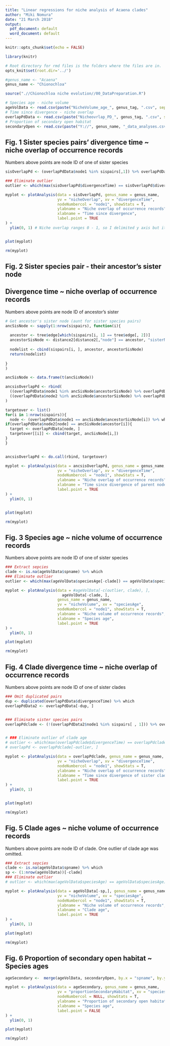 ```yaml
---
title: "Linear regressions for niche analysis of Acaena clades"
author: "Miki Nomura"
date: "21 March 2018"
output:
  pdf_document: default
  word_document: default
---
```

```r
knitr::opts_chunk$set(echo = FALSE)

library(knitr)

# Root directory for rmd files is the folders where the files are in. 
opts_knit$set(root.dir='../')
```

```r

#genus_name <- "Acaena"
genus_name <- "Chionochloa"

source(".//Chionochloa niche evolution//00_DataPreparation.R")

# Species age - niche volume
ageVolData <- read.csv(paste("NicheVolume_age_", genus_tag, ".csv", sep = ""))
# Time since divergence - niche overlap
overlapPdData <- read.csv(paste("Nicheovrlap_PD_", genus_tag, ".csv", sep = ""))
# Proportion of secondary open habitat
secondaryOpen <- read.csv(paste("Y://", genus_name, "_data_analyses.csv", sep = ""))

```

## Fig. 1 Sister species pairs' divergence time ~ niche overlap of occurrence records
Numbers above points are node ID of one of sister species

```r

sisOverlapPd <- (overlapPdData$node1 %in% sispairs[,1]) %>% overlapPdData[., ]

### Eliminate outlier
outlier <- which(max(sisOverlapPd$divergenceTime) == sisOverlapPd$divergenceTime)

myplot <- plotAnalysis(data = sisOverlapPd, genus_name = genus_name,
                       yv = "nicheOverlap", xv = "divergenceTime", 
                       nodeNumbercol = "node1", showStats = T,
                       ylabname = "Niche overlap of occurrence records", 
                       xlabname = "Time since divergence",
                       label.point = TRUE
) +
  ylim(0, 1) # Niche overlap ranges 0 - 1, so I delimited y axis but it can get rid of confidense interval from this figure.


plot(myplot)

rm(myplot)

```


## Fig. 2 Sister species pair - their ancestor's sister node
## Divergence time ~ niche overlap of occurrence records
Numbers above points are node ID of ancestor's sister

```r

# Get ancestor's sister node (aunt for sister species pairs)
ancSisNode <- sapply(1:nrow(sispairs), function(i){
  
  ancestor <- tree$edge[which(sispairs[i, 1] == tree$edge[, 2])]
  ancestorSisNode <- distance2[distance2[,"node"] == ancestor, "sisterNode"]
  
  nodelist <- cbind(sispairs[i, ], ancestor, ancestorSisNode)
  return(nodelist)
  
}
)

ancSisNode <- data.frame(t(ancSisNode))

ancsisOverlapPd <- rbind(
  ((overlapPdData$node1 %in% ancSisNode$ancestorSisNode) %>% overlapPdData[., ]),
  ((overlapPdData$node2 %in% ancSisNode$ancestorSisNode) %>% overlapPdData[., ])
)

targetover <- list()
for(i in 1:nrow(sispairs)){
  node <- (overlapPdData$node1 == ancSisNode$ancestorSisNode[i]) %>% which
if(overlapPdData$node2[node] == ancSisNode$ancestor[i]){
  target <- overlapPdData[node, ]
  targetover[[i]] <- cbind(target, ancSisNode[i,])
}
}


ancsisOverlapPd <- do.call(rbind, targetover)

myplot <- plotAnalysis(data = ancsisOverlapPd, genus_name = genus_name,
                       yv = "nicheOverlap", xv = "divergenceTime", 
                       nodeNumbercol = "node1", showStats = T,
                       ylabname = "Niche overlap of occurrence records", 
                       xlabname = "Time since divergence of parent node of sister species pair and its closest clade",
                       label.point = TRUE
) +
  ylim(0, 1)


plot(myplot)

rm(myplot)

```

## Fig. 3 Species age ~ niche volume of occurrence records
Numbers above points are node ID of one of sister species

```r

### Extract sepcies
clade <- is.na(ageVolData$spname) %>% which
### Eliminate outlier
outlier <- which(max(ageVolData$speciesAge[-clade]) == ageVolData$speciesAge)

myplot <- plotAnalysis(data = #ageVolData[-c(outlier, clade), ], 
                         ageVolData[-clade, ],
                       genus_name = genus_name,
                       yv = "nicheVolume", xv = "speciesAge",
                       nodeNumbercol = "node1", showStats = T,
                       ylabname = "Niche volume of occurrence records",
                       xlabname = "Species age",
                       label.point = TRUE
) +
  ylim(0, 1)

plot(myplot)

rm(myplot)

```

##  Fig. 4 Clade divergence time ~ niche overlap of occurrence records
Numbers above points are node ID of one of sister clades

```r

### Omit duplicated pairs
dup <- duplicated(overlapPdData$divergenceTime) %>% which
overlapPdData2 <- overlapPdData[-dup, ]


### Eliminate sister species pairs
overlapPdclade <- (!(overlapPdData2$node1 %in% sispairs[ , 1])) %>% overlapPdData2[.,]


# ### Eliminate outlier of clade age
# outlier <- which(max(overlapPdclade$divergenceTime) == overlapPdclade$divergenceTime)
# overlapPd <- overlapPdclade[-outlier, ]

myplot <- plotAnalysis(data = overlapPdclade, genus_name = genus_name,
                       yv = "nicheOverlap", xv = "divergenceTime", 
                       nodeNumbercol = "node1", showStats = T,
                       ylabname = "Niche overlap of occurrence records",
                       xlabname = "Time since divergence of sister clades",
                       label.point = TRUE
) +
  ylim(0, 1)


plot(myplot)

rm(myplot)
```

##  Fig. 5 Clade ages ~ niche volume of occurrence records
Numbers above points are node ID of clade. One outlier of clade age was omitted.

```r

### Extract sepcies
clade <- is.na(ageVolData$spname) %>% which
sp <- (1:nrow(ageVolData))[-clade]
### Eliminate outlier
# outlier <- which(max(ageVolData$speciesAge) == ageVolData$speciesAge)

myplot <- plotAnalysis(data = ageVolData[-sp,], genus_name = genus_name,
                       yv = "nicheVolume", xv = "speciesAge", 
                       nodeNumbercol = "node1", showStats = T,
                       ylabname = "Niche volume of occurrence records",
                       xlabname = "Clade age",
                       label.point = TRUE
) +
  ylim(0, 1)

plot(myplot)

rm(myplot)


```



##  Fig. 6 Proportion of secondary open habitat ~ Species ages

```r

ageSecondary <-  merge(ageVolData, secondaryOpen, by.x = "spname", by.y = "spname")

myplot <- plotAnalysis(data = ageSecondary, genus_name = genus_name,
                       yv = "proportionSecondaryHabitat", xv = "speciesAge", 
                       nodeNumbercol = NULL, showStats = T,
                       ylabname = "Proportion of secondary open habitat",
                       xlabname = "Species age",
                       label.point = FALSE
) +
  ylim(0, 1)

plot(myplot)

rm(myplot)


```

